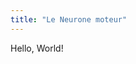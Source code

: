 ```yaml
---
title: "Le Neurone moteur"
---
```


Hello, World!

<link rel="stylesheet" href="https://cdnjs.cloudflare.com/ajax/libs/font-awesome/4.7.0/css/font-awesome.min.css">